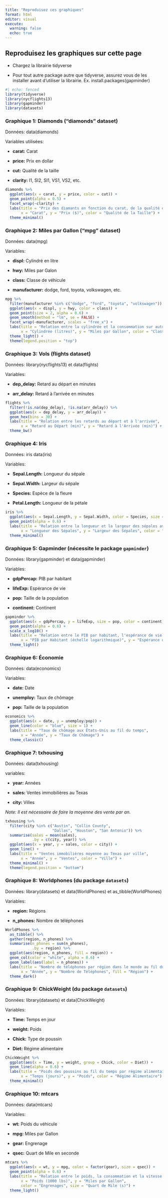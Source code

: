 ```yaml
---
title: "Reproduisez ces graphiques"
format: html
editor: visual
execute: 
  warning: false
  echo: true
---
```


## Reproduisez les graphiques sur cette page

-   Chargez la librairie tidyverse

-   Pour tout autre package autre que tidyverse, assurez vous de les installer avant d'utiliser la librairie. Ex. install.packages(gapminder)

```r
#| echo: fenced
library(tidyverse)
library(nycflights13)
library(gapminder)
library(datasets)
```

### Graphique 1: Diamonds ("diamonds" dataset)

Données: data(diamonds)

Variables utilisées:

-   **carat:** Carat

-   **price:** Prix en dollar

-   **cut:** Qualité de la taille

-   **clarity:** I1, SI2, SI1, VS1, VS2, etc.

```r
diamonds %>%
  ggplot(aes(x = carat, y = price, color = cut)) +
  geom_point(alpha = 0.5) +
  facet_wrap(~clarity) +
  labs(title = "Prix des diamants en fonction du carat, de la qualité de la taille et de la clarté",
       x = "Carat", y = "Prix ($)", color = "Qualité de la Taille") +
  theme_minimal()
```

### Graphique 2: Miles par Gallon ("mpg" dataset)

Données: data(mpg)

Variables:

-   **displ:** Cylindré en litre

-   **hwy:** Miles par Galon

-   **class:** Classe de véhicule

-   **manufacturer:** dodge, ford, toyota, volkswagen, etc.

```r
mpg %>%
  filter(manufacturer %in% c("dodge", "ford", "toyota", "volkswagen")) %>% 
  ggplot(aes(x = displ, y = hwy, color = class)) +
  geom_point(size = 2, alpha = 0.6) +
  geom_smooth(method = "lm", se = FALSE) +
  facet_wrap(~manufacturer, scales = "free_x") +
  labs(title = "Relation entre la cylindrée et la consommation sur autoroute",
       x = "Cylindrée (litres)", y = "Miles par Gallon", color = "Classe de Véhicule") +
  theme_light() +
  theme(legend.position = "top")
```

### Graphique 3: Vols (flights dataset)

Données: library(nycflights13) et data(flights)

Variables:

-   **dep_delay:** Retard au départ en minutes

-   **arr_delay:** Retard à l'arrivée en minutes

```r
flights %>%
  filter(!is.na(dep_delay), !is.na(arr_delay)) %>%
  ggplot(aes(x = dep_delay, y = arr_delay)) +
  geom_hex(bins = 30) +
  labs(title = "Relation entre les retards au départ et à l'arrivée",
       x = "Retard au Départ (min)", y = "Retard à l'Arrivée (min)") +
  theme_bw()
```

### Graphique 4: Iris

Données: iris data(iris)

Variables:

-   **Sepal.Length:** Longueur du sépale

-   **Sepal.Width:** Largeur du sépale

-   **Species:** Espèce de la fleure

-   **Petal.Length:** Longueur de la pétale

```r
iris %>%
  ggplot(aes(x = Sepal.Length, y = Sepal.Width, color = Species, size = Petal.Length)) +
  geom_point(alpha = 0.6) +
  labs(title = "Relation entre la longueur et la largeur des sépales avec la taille des pétales",
       x = "Longueur des Sépales", y = "Largeur des Sépales", color = "Espèce", size = "Longueur des Pétales") +
  theme_minimal()
```

### Graphique 5: Gapminder (nécessite le package `gapminder`)

Données: library(gapminder) et data(gapminder)

Variables:

-   **gdpPercap:** PIB par habitant

-   **lifeExp:** Espérance de vie

-   **pop:** Taille de la population

-   **continent:** Continent

```r
gapminder %>%
  ggplot(aes(x = gdpPercap, y = lifeExp, size = pop, color = continent)) +
  geom_point(alpha = 0.6) +
  scale_x_log10() +
  labs(title = "Relation entre le PIB par habitant, l'espérance de vie et la population",
       x = "PIB par Habitant (échelle logarithmique)", y = "Espérance de Vie", size = "Population", color = "Continent") +
  theme_light()
```

### Graphique 6: Économie

Données: data(economics)

Variables:

-   **date:** Date

-   **unemploy:** Taux de chômage

-   **pop:** Taille de la population

```r
economics %>%
  ggplot(aes(x = date, y = unemploy/pop)) +
  geom_line(color = "blue", size = 1) +
  labs(title = "Taux de chômage aux États-Unis au fil du temps",
       x = "Année", y = "Taux de Chômage") +
  theme_classic()
```

### Graphique 7: txhousing

Données: data(txhousing)

variables:

-   **year:** Années

-   **sales:** Ventes immobilières au Texas

-   **city:** Villes

*Note: Il est nécessaire de faire la moyenne des vente par an.*

```r
txhousing %>%
  filter(city %in% c("Austin", "Collin County", 
                     "Dallas", "Houston", "San Antonio")) %>%
  summarise(sales = mean(sales),
            .by = c(city, year)) %>% 
  ggplot(aes(x = year, y = sales, color = city)) +
  geom_line() +
  labs(title = "Ventes immobilières moyenne au Texas par ville",
       x = "Année", y = "Ventes", color = "Ville") +
  theme_minimal() +
  theme(legend.position = "bottom")
```

### Graphique 8: Worldphones (du package `datasets`)

Données: library(datasets) et data(WorldPhones) et as_tibble(WorldPhones)

Variables:

-   **region:** Régions

-   **n_phones:** Nombre de téléphones

```r
WorldPhones %>% 
  as_tibble() %>% 
  gather(region, n_phones) %>% 
  summarise(n_phones = sum(n_phones),
            .by = region) %>% 
  ggplot(aes(region, n_phones, fill = region)) +
  geom_col(color = "white", alpha = 0.6) +
  geom_label(aes(label = n_phones)) +
  labs(title = "Nombre de téléphones par région dans le monde au fil du temps",
       x = "Année", y = "Nombre de Téléphones", fill = "Région") +
  theme_dark()
```

### Graphique 9: ChickWeight (du package `datasets`)

Données: library(datasets) et data(ChickWeight)

Variables:

-   **Time:** Temps en jour

-   **weight:** Poids

-   **Chick:** Type de poussin

-   **Diet:** Régime alimentaire

```r
ChickWeight %>% 
  ggplot(aes(x = Time, y = weight, group = Chick, color = Diet)) +
  geom_line(alpha = 0.6) +
  labs(title = "Poids des poussins au fil du temps par régime alimentaire",
       x = "Temps (jours)", y = "Poids", color = "Régime Alimentaire") +
  theme_minimal()
```

### Graphique 10: mtcars

Données: data(mtcars)

Variables:

-   **wt:** Poids du véhicule

-   **mpg:** Miles par Gallon

-   **gear:** Engrenage

-   **qsec:** Quart de Mile en seconde

```r
mtcars %>%
  ggplot(aes(x = wt, y = mpg, color = factor(gear), size = qsec)) +
  geom_point(alpha = 0.6) +
  labs(title = "Relation entre le poids, la consommation et la vitesse de quart de mile",
       x = "Poids (1000 lbs)", y = "Miles par Gallon", 
       color = "Engrenages", size = "Quart de Mile (s)") +
  theme_light()
```
